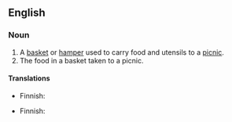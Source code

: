 ==English==

===Noun===
{{en-noun}}

# A [[basket]] or [[hamper]] used to carry food and utensils to a [[picnic]].
# The food in a basket taken to a picnic. {{rfex|en}}

====Translations====
{{trans-top|basket}}
* Finnish: {{t|fi|eväskori}}
{{trans-mid}}
{{trans-bottom}}

{{trans-top|food}}
* Finnish: {{t|fi|eväät|p}}
{{trans-mid}}
{{trans-bottom}}
